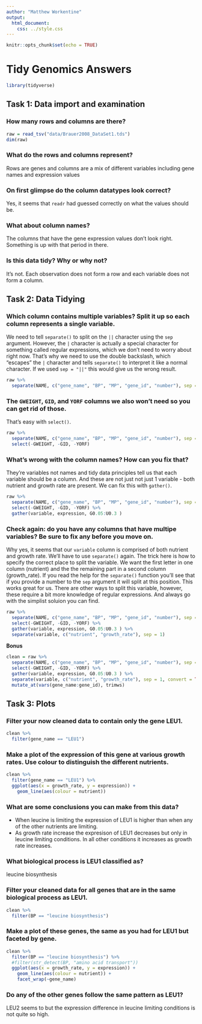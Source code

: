 ```yaml
---
author: "Matthew Workentine"
output: 
  html_document:
    css: ../style.css
---
```


```r
knitr::opts_chunk$set(echo = TRUE)
```

# Tidy Genomics Answers {.tabset}
```r
library(tidyverse)
```


## Task 1: Data import and examination

### How many rows and columns are there?

```r
raw = read_tsv("data/Brauer2008_DataSet1.tds")
dim(raw)
```


### What do the rows and columns represent?

Rows are genes and columns are a mix of different variables including gene names and expression values

### On first glimpse do the column datatypes look correct?

Yes, it seems that `readr` had guessed correctly on what the values should be.

### What about column names? 

The columns that have the gene expression values don't look right.  Something is up with that period in there.

### Is this data tidy?  Why or why not?  

It's not.  Each observation does not form a row and each variable does not form a column.


## Task 2: Data Tidying


### Which column contains multiple variables?  Split it up so each column represents a single variable.

We need to tell `separate()` to split on the `||` character using the `sep` argument.  However, the `|` character is actually a special character for something called regular expressions, which we don't need to worry about right now.  That's why we need to use the double backslash, which "escapes" the `|` character and tells `separate()` to interpret it like a normal character. If we used `sep = "||"` this would give us the wrong result.

```r
raw %>% 
  separate(NAME, c("gene_name", "BP", "MP", "gene_id", "number"), sep = "\\|\\|") 
```

### The `GWEIGHT`, `GID`, and `YORF` columns we also won't need so you can get rid of those.

That's easy with `select()`.

```r
raw %>% 
  separate(NAME, c("gene_name", "BP", "MP", "gene_id", "number"), sep = "\\|\\|") %>% 
  select(-GWEIGHT, -GID, -YORF)
```

### What's wrong with the column names?  How can you fix that?

They're variables not names and tidy data principles tell us that each variable should be a column.  And these are not just not just 1 variable - both nutrient and growth rate are present.  We can fix this with `gather()`.

```r
raw %>% 
  separate(NAME, c("gene_name", "BP", "MP", "gene_id", "number"), sep = "\\|\\|") %>% 
  select(-GWEIGHT, -GID, -YORF) %>% 
  gather(variable, expression, G0.05:U0.3 )
```

### Check again: do you have any columns that have multipe variables?  Be sure to fix any before you move on.

Why yes, it seems that our `variable` column is comprised of both nutrient and growth rate.  We'll have to use `separate()` again.  The trick here is how to specify the correct place to split the variable.  We want the first letter in one column (nutrient) and the the remaining part in a second column (growth_rate).  If you read the help for the `separate()` function you'll see that if you provide a number to the `sep` argument it will split at this position.  This works great for us.  There are other ways to split this variable, however, these require a bit more knowledge of regular expressions.  And always go with the simplist soluion you can find.

```r
raw %>% 
  separate(NAME, c("gene_name", "BP", "MP", "gene_id", "number"), sep = "\\|\\|") %>% 
  select(-GWEIGHT, -GID, -YORF) %>% 
  gather(variable, expression, G0.05:U0.3 ) %>% 
  separate(variable, c("nutrient", "growth_rate"), sep = 1)
```

**Bonus**

```r
clean = raw %>% 
  separate(NAME, c("gene_name", "BP", "MP", "gene_id", "number"), sep = "\\|\\|") %>% 
  select(-GWEIGHT, -GID, -YORF) %>% 
  gather(variable, expression, G0.05:U0.3 ) %>% 
  separate(variable, c("nutrient", "growth_rate"), sep = 1, convert = TRUE) %>% 
  mutate_at(vars(gene_name:gene_id), trimws)
```

## Task 3: Plots


### Filter your now cleaned data to contain only the gene LEU1.
```r
clean %>% 
  filter(gene_name == "LEU1") 
```

### Make a plot of the expression of this gene at various growth rates.  Use colour to distinguish the different nutrients.
```r
clean %>% 
  filter(gene_name == "LEU1") %>% 
  ggplot(aes(x = growth_rate, y = expression)) +
    geom_line(aes(colour = nutrient)) 
```

### What are some conclusions you can make from this data?
 - When leucine is limiting the expression of LEU1 is higher than when any of the other nutrients are limiting.
 - As growth rate increase the expresison of LEU1 decreases but only in leucine limiting conditions.  In all other conditions it increases as growth rate increases.


### What biological process is LEU1 classified as?
leucine biosynthesis

### Filter your cleaned data for all genes that are in the same biological process as LEU1.
```r
clean %>% 
  filter(BP == "leucine biosynthesis")
```

### Make a plot of these genes, the same as you had for LEU1 but faceted by gene.
```r
clean %>% 
  filter(BP == "leucine biosynthesis") %>% 
  #filter(str_detect(BP, "amino acid transport")) 
  ggplot(aes(x = growth_rate, y = expression)) +
    geom_line(aes(colour = nutrient)) +
    facet_wrap(~gene_name)
```

### Do any of the other genes follow the same pattern as LEU1?  

LEU2 seems to but the expression difference in leucine limiting conditions is not quite so high.



